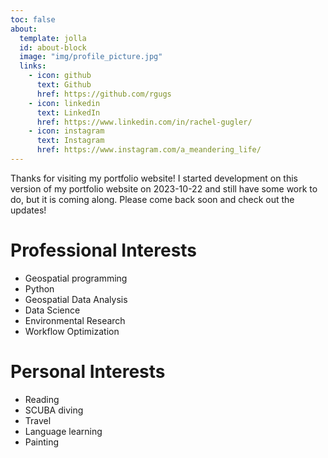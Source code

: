 ```yaml
---
toc: false
about:
  template: jolla
  id: about-block
  image: "img/profile_picture.jpg"
  links:
    - icon: github
      text: Github
      href: https://github.com/rgugs
    - icon: linkedin
      text: LinkedIn
      href: https://www.linkedin.com/in/rachel-gugler/ 
    - icon: instagram
      text: Instagram
      href: https://www.instagram.com/a_meandering_life/
---
```


::: {#about-block}
:::

Thanks for visiting my portfolio website! I started development on this version of my portfolio website on 2023-10-22 and still have some work to do, but it is coming along. Please come back soon and check out the updates!

# Professional Interests

* Geospatial programming
* Python
* Geospatial Data Analysis
* Data Science
* Environmental Research
* Workflow Optimization

# Personal Interests

* Reading
* SCUBA diving
* Travel
* Language learning
* Painting
